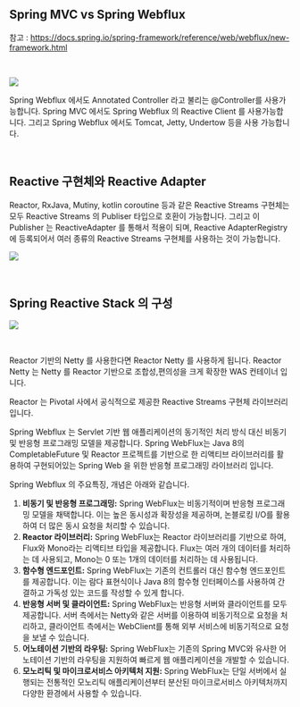 ## Spring MVC vs Spring Webflux

참고 : https://docs.spring.io/spring-framework/reference/web/webflux/new-framework.html

<br/>



![](./img/spring-mvc-vs-spring-webflux/spring-mvc-and-webflux-venn.png)



Spring Webflux 에서도 Annotated Controller 라고 불리는 @Controller를 사용가능합니다. Spring MVC 에서도 Spring Webflux 의 Reactive Client 를 사용가능합니다. 그리고 Spring Webflux 에서도 Tomcat, Jetty, Undertow 등을 사용 가능합니다.<br/>

<br/>



## Reactive 구현체와 Reactive Adapter

Reactor, RxJava, Mutiny, kotlin coroutine 등과 같은 Reactive Streams 구현체는 모두 Reactive Streams 의 Publiser 타입으로 호환이 가능합니다. 그리고 이 Publisher 는 ReactiveAdapter 를 통해서 적용이 되며, Reactive AdapterRegistry 에 등록되어서 여러 종류의 Reactive Streams 구현체를 사용하는 것이 가능합니다.<br/>

![](./img/spring-mvc-vs-spring-webflux/REACTIVE-ADAPTER-REGISTRY.png)

<br/>



## Spring Reactive Stack 의 구성

![](./img/spring-mvc-vs-spring-webflux/STACKS.png)

<br/>

Reactor 기반의 Netty 를 사용한다면 Reactor Netty 를 사용하게 됩니다. Reactor Netty 는 Netty 를 Reactor 기반으로 조합성,편의성을 크게 확장한 WAS 컨테이너 입니다. 

Reactor 는 Pivotal 사에서 공식적으로 제공한 Reactive Streams 구현체 라이브러리입니다.<br/>

Spring Webflux 는  Servlet 기반 웹 애플리케이션의 동기적인 처리 방식 대신 비동기 및 반응형 프로그래밍 모델을 제공합니다. Spring WebFlux는 Java 8의 CompletableFuture 및 Reactor 프로젝트를 기반으로 한 리액티브 라이브러리를 활용하여 구현되어있는 Spring Web 을 위한 반응형 프로그래밍 라이브러리 입니다.<br/>

Spring Webflux 의 주요특징, 개념은 아래와 같습니다.

1. **비동기 및 반응형 프로그래밍:** Spring WebFlux는 비동기적이며 반응형 프로그래밍 모델을 채택합니다. 이는 높은 동시성과 확장성을 제공하며, 논블로킹 I/O를 활용하여 더 많은 동시 요청을 처리할 수 있습니다.
2. **Reactor 라이브러리:** Spring WebFlux는 Reactor 라이브러리를 기반으로 하여, Flux와 Mono라는 리액티브 타입을 제공합니다. Flux는 여러 개의 데이터를 처리하는 데 사용되고, Mono는 0 또는 1개의 데이터를 처리하는 데 사용됩니다.
3. **함수형 엔드포인트:** Spring WebFlux는 기존의 컨트롤러 대신 함수형 엔드포인트를 제공합니다. 이는 람다 표현식이나 Java 8의 함수형 인터페이스를 사용하여 간결하고 가독성 있는 코드를 작성할 수 있게 합니다.
4. **반응형 서버 및 클라이언트:** Spring WebFlux는 반응형 서버와 클라이언트를 모두 제공합니다. 서버 측에서는 Netty와 같은 서버를 이용하여 비동기적으로 요청을 처리하고, 클라이언트 측에서는 WebClient를 통해 외부 서비스에 비동기적으로 요청을 보낼 수 있습니다.
5. **어노테이션 기반의 라우팅:** Spring WebFlux는 기존의 Spring MVC와 유사한 어노테이션 기반의 라우팅을 지원하여 빠르게 웹 애플리케이션을 개발할 수 있습니다.
6. **모노리틱 및 마이크로서비스 아키텍처 지원:** Spring WebFlux는 단일 서버에서 실행되는 전통적인 모노리틱 애플리케이션부터 분산된 마이크로서비스 아키텍처까지 다양한 환경에서 사용할 수 있습니다.

<br/>



